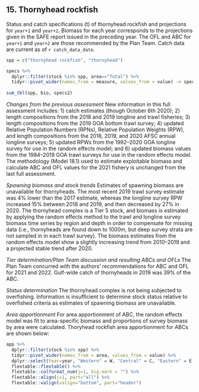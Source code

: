 ## 15. Thornyhead rockfish
Status and catch specifications (t) of thornyhead rockfish and projections for `year+1` and `year+2`. 
Biomass for each year corresponds to the projections given in the SAFE report issued in the preceding year. 
The OFL and ABC for `year+1` and `year+2` are those recommended by the Plan Team. 
Catch data are current as of `r catch_data_date`. 

```r
spp = c("thornyhead rockfish", "thornyhead")

specs %>% 
  dplyr::filter(stock %in% spp, area=="Total") %>% 
  tidyr::pivot_wider(names_from = measure, values_from = value) -> specs2
  
sum_tbl(spp, bio, specs2)
```

*Changes from the previous assessment*
New information in this full assessment includes: 1) catch estimates (though October 6th 2020); 2) length compositions from the 2018 and 2019 longline and trawl fisheries; 3) length compositions from the 2019 GOA bottom trawl survey; 4) updated Relative Population Numbers (RPNs), Relative Population Weights (RPW), and length compositions from the 2018, 2019, and 2020 AFSC annual longline surveys; 5) updated RPWs from the 1992–2020 GOA longline survey for use in the random effects model; and 6) updated biomass values from the 1984–2019 GOA trawl surveys for use in the random effects model.
The methodology (Model 18.1) used to estimate exploitable biomass and calculate ABC and OFL values for the 2021 fishery is unchanged from the last full assessment.

*Spawning biomass and stock trends*
Estimates of spawning biomass are unavailable for thornyheads. 
The most recent 2019 trawl survey estimate was 4% lower than the 2017 estimate, whereas the longline survey RPW increased 15% between 2018 and 2019, and then decreased by 27% in 2020. 
The thornyhead complex is a Tier 5 stock, and biomass is estimated by applying the random effects method to the trawl and longline survey biomass time series by region and depth in order to compensate for missing data (i.e., thornyheads are found down to 1000m, but deep survey strata are not sampled in in each trawl survey). 
The biomass estimates from the random effects model show a slightly increasing trend from 2010–2019 and a projected stable trend after 2020.

*Tier determination/Plan Team discussion and resulting ABCs and OFLs*
The Plan Team concurred with the authors’ recommendations for ABC and OFL for 2021 and 2022. Gulf-wide catch of thornyheads in 2019 was 39% of the ABC.

*Status determination*
The thornyhead complex is not being subjected to overfishing. 
Information is insufficient to determine stock status relative to overfished criteria as estimates of spawning biomass are unavailable.

*Area apportionment*
For area apportionment of ABC, the random effects model was fit to area-specific biomass and proportions of survey biomass by area were calculated. 
Thoryhead rockfish area apportionment for ABCs are shown below:

```r
app %>% 
  dplyr::filter(stock %in% spp) %>% 
  tidyr::pivot_wider(names_from = area, values_from = value) %>% 
  dplyr::select(Year=year, "Western" = W, "Central" = C, "Eastern" = E, Total ) %>% 
  flextable::flextable() %>% 
  flextable::colformat_num(j=1, big.mark = "") %>% 
  flextable::align(j=1, part="all") %>% 
  flextable::valign(valign="bottom", part="header")
```

